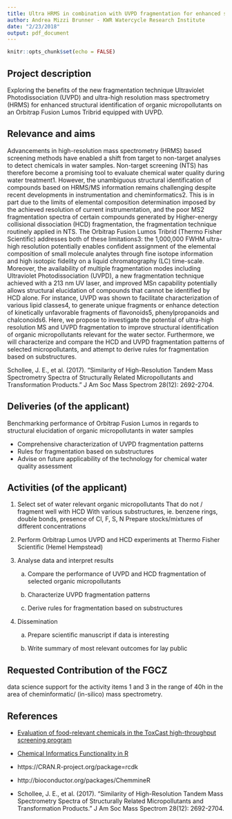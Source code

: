 ```yaml
---
title: Ultra HRMS in combination with UVPD fragmentation for enhanced structural identification of organic micropollutants
author: Andrea Mizzi Brunner - KWR Watercycle Research Institute 
date: "2/23/2018"
output: pdf_document
---
```


```r
knitr::opts_chunk$set(echo = FALSE)
```

## Project description

Exploring the benefits of the new fragmentation technique Ultraviolet Photodissociation (UVPD) and ultra-high resolution mass spectrometry (HRMS) for enhanced structural identification of organic micropollutants on an Orbitrap Fusion Lumos Tribrid equipped with UVPD.


## Relevance and aims

Advancements in high-resolution mass spectrometry (HRMS) based screening methods have enabled a shift from target to non-target analyses to detect chemicals in water samples. Non-target screening (NTS) has therefore become a promising tool to evaluate chemical water quality during water treatment1. However, the unambiguous structural identification of compounds based on HRMS/MS information remains challenging despite recent developments in instrumentation and cheminformatics2. This is in part due to the limits of elemental composition determination imposed by the achieved resolution of current instrumentation, and the poor MS2 fragmentation spectra of certain compounds generated by Higher-energy collisional dissociation (HCD) fragmentation, the fragmentation technique routinely applied in NTS. The Orbitrap Fusion Lumos Tribrid (Thermo Fisher Scientific) addresses both of these limitations3: the 1,000,000 FWHM ultra-high resolution potentially enables confident assignment of the elemental composition of small molecule analytes through fine isotope information and high isotopic fidelity on a liquid chromatography (LC) time-scale. Moreover, the availability of multiple fragmentation modes including Ultraviolet Photodissociation (UVPD), a new fragmentation technique achieved with a 213 nm UV laser, and improved MSn capability potentially allows structural elucidation of compounds that cannot be identified by HCD alone. For instance, UVPD was shown to facilitate characterization of various lipid classes4, to generate unique fragments or enhance detection of kinetically unfavorable fragments of flavonoids5, phenylpropanoids and chalconoids6. Here, we propose to investigate the potential of ultra-high resolution MS and UVPD fragmentation to improve structural identification of organic micropollutants relevant for the water sector. Furthermore, we will characterize and compare the HCD and UVPD fragmentation patterns of selected micropollutants, and attempt to derive rules for fragmentation based on substructures.
 

Schollee, J. E., et al. (2017). "Similarity of High-Resolution Tandem Mass Spectrometry Spectra of Structurally Related Micropollutants and Transformation Products." J Am Soc Mass Spectrom 28(12): 2692-2704. 

## Deliveries (of the applicant)

Benchmarking performance of Orbitrap Fusion Lumos in regards to structural elucidation of organic micropollutants in water samples

* Comprehensive characterization of UVPD fragmentation patterns
* Rules for fragmentation based on substructures
* Advise on future applicability of the technology for chemical water quality assessment


## Activities (of the applicant)

1. Select set of water relevant organic micropollutants
That do not / fragment well with HCD With various substructures, ie. benzene
rings, double bonds, presence of Cl, F, S, N
Prepare stocks/mixtures of different concentrations 

2. Perform Orbitrap Lumos UVPD and HCD experiments at Thermo Fisher Scientific (Hemel Hempstead)

3. Analyse data and interpret results

    a) Compare the performance of UVPD and HCD fragmentation of selected organic micropollutants

    b) Characterize UVPD fragmentation patterns

    c) Derive rules for fragmentation based on substructures

4. Dissemination

    a) Prepare scientific manuscript if data is interesting

    b)  Write summary of most relevant outcomes for lay public

 
## Requested Contribution of the FGCZ

data science support for the activity items 1 and 3 in the range of 40h in the
area of cheminformatic/ (in-silico) mass spectrometry.

## References

- [Evaluation of food-relevant chemicals in the ToxCast high-throughput screening program](https://doi.org/10.1016/j.fct.2016.04.012)

- [Chemical Informatics Functionality in R](http://dx.doi.org/10.18637/jss.v018.i05)

- https://CRAN.R-project.org/package=rcdk

- http://bioconductor.org/packages/ChemmineR

- Schollee, J. E., et al. (2017). "Similarity of High-Resolution Tandem Mass Spectrometry Spectra of Structurally Related Micropollutants and Transformation Products." J Am Soc Mass Spectrom 28(12): 2692-2704. 
